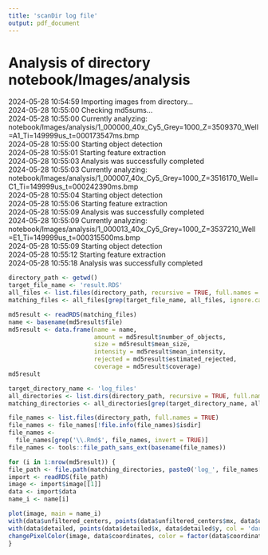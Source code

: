 ```yaml
---
title: 'scanDir log file'
output: pdf_document
--- 
```

# Analysis of directory notebook/Images/analysis 
2024-05-28 10:54:59 Importing images from directory...   
2024-05-28 10:55:00 Checking md5sums...   
2024-05-28 10:55:00 Currently analyzing: notebook/Images/analysis/1_000000_40x_Cy5_Grey=1000_Z=3509370_Well=A1_Ti=149999us_t=000173547ms.bmp   
2024-05-28 10:55:00 Starting object detection    
2024-05-28 10:55:01 Starting feature extraction    
2024-05-28 10:55:03 Analysis was successfully completed    
2024-05-28 10:55:03 Currently analyzing: notebook/Images/analysis/1_000007_40x_Cy5_Grey=1000_Z=3516170_Well=C1_Ti=149999us_t=000242390ms.bmp   
2024-05-28 10:55:04 Starting object detection    
2024-05-28 10:55:06 Starting feature extraction    
2024-05-28 10:55:09 Analysis was successfully completed    
2024-05-28 10:55:09 Currently analyzing: notebook/Images/analysis/1_000013_40x_Cy5_Grey=1000_Z=3537210_Well=E1_Ti=149999us_t=000315500ms.bmp   
2024-05-28 10:55:09 Starting object detection    
2024-05-28 10:55:12 Starting feature extraction    
2024-05-28 10:55:18 Analysis was successfully completed    
```r
directory_path <- getwd()
target_file_name <- 'result.RDS'
all_files <- list.files(directory_path, recursive = TRUE, full.names = TRUE)
matching_files <- all_files[grep(target_file_name, all_files, ignore.case = TRUE)]

md5result <- readRDS(matching_files)
name <- basename(md5result$file)
md5result <- data.frame(name = name,
                        amount = md5result$number_of_objects,
                        size = md5result$mean_size,
                        intensity = md5result$mean_intensity,
                        rejected = md5result$estimated_rejected,
                        coverage = md5result$coverage)
md5result
```  
```r
target_directory_name <- 'log_files'
all_directories <- list.dirs(directory_path, recursive = TRUE, full.names = TRUE)
matching_directories <- all_directories[grep(target_directory_name, all_directories, ignore.case = TRUE)]

file_names <- list.files(directory_path, full.names = TRUE)
file_names <- file_names[!file.info(file_names)$isdir]
file_names <-
  file_names[grep('\\.Rmd$', file_names, invert = TRUE)]
file_names <- tools::file_path_sans_ext(basename(file_names))

for (i in 1:nrow(md5result)) {
file_path <- file.path(matching_directories, paste0('log_', file_names[i], '.RDS'))
import <- readRDS(file_path)
image <- import$image[[1]]
data <- import$data
name_i <- name[i]

plot(image, main = name_i)
with(data$unfiltered_centers, points(data$unfiltered_centers$mx, data$unfiltered_centers$my, col = 'darkred'))
with(data$detailed, points(data$detailed$x, data$detailed$y, col = 'darkgreen'))
changePixelColor(image, data$coordinates, color = factor(data$coordinates$value), visualize = TRUE)
}

```  
